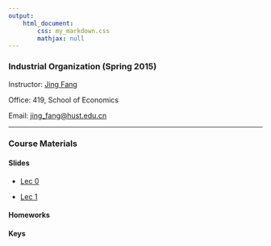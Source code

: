 ```yaml
---
output: 
    html_document:
        css: my_markdown.css
        mathjax: null
---
```


### Industrial Organization (Spring 2015)

Instructor: [Jing Fang](http://bayeswhu.github.io)

Office: 419, School of Economics

Email: [jing_fang@hust.edu.cn](jing_fang@hust.edu.cn)

-----

### Course Materials

#### Slides

- [Lec 0](io/Lec0.html)

- [Lec 1](io/Lec1.html)

#### Homeworks

<!-- - [Homework 1](io/Homework1.doc) -->

#### Keys

<!-- - [Key 1](io/Hw1_key.doc) -->